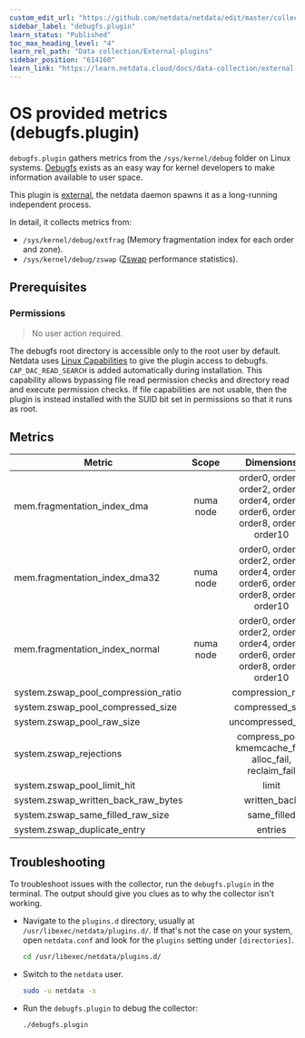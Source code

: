 ```yaml
---
custom_edit_url: "https://github.com/netdata/netdata/edit/master/collectors/debugfs.plugin/README.md"
sidebar_label: "debugfs.plugin"
learn_status: "Published"
toc_max_heading_level: "4"
learn_rel_path: "Data collection/External-plugins"
sidebar_position: "614160"
learn_link: "https://learn.netdata.cloud/docs/data-collection/external-plugins/debugfs.plugin"
---
```

# OS provided metrics (debugfs.plugin)

`debugfs.plugin` gathers metrics from the `/sys/kernel/debug` folder on Linux
systems. [Debugfs](https://docs.kernel.org/filesystems/debugfs.html) exists as an easy way for kernel developers to
make information available to user space.

This plugin
is [external](https://github.com/netdata/netdata/tree/master/collectors#collector-architecture-and-terminology),
the netdata daemon spawns it as a long-running independent process.

In detail, it collects metrics from:

- `/sys/kernel/debug/extfrag` (Memory fragmentation index for each order and zone).
- `/sys/kernel/debug/zswap` ([Zswap](https://www.kernel.org/doc/Documentation/vm/zswap.txt) performance statistics).

## Prerequisites

### Permissions

> No user action required.

The debugfs root directory is accessible only to the root user by default. Netdata
uses [Linux Capabilities](https://man7.org/linux/man-pages/man7/capabilities.7.html) to give the plugin access
to debugfs. `CAP_DAC_READ_SEARCH` is added automatically during installation. This capability allows bypassing file read
permission checks and directory read and execute permission checks. If file capabilities are not usable, then the plugin is instead installed with the SUID bit set in permissions so that it runs as root.

## Metrics

| Metric                              |   Scope   |                                       Dimensions                                        |    Units     |  Labels   |
|-------------------------------------|:---------:|:---------------------------------------------------------------------------------------:|:------------:|:---------:|
| mem.fragmentation_index_dma         | numa node | order0, order1, order2, order3, order4, order5, order6, order7, order8, order9, order10 |    index     | numa_node |
| mem.fragmentation_index_dma32       | numa node | order0, order1, order2, order3, order4, order5, order6, order7, order8, order9, order10 |    index     | numa_node |
| mem.fragmentation_index_normal      | numa node | order0, order1, order2, order3, order4, order5, order6, order7, order8, order9, order10 |    index     | numa_node |
| system.zswap_pool_compression_ratio |           |                                    compression_ratio                                    |    ratio     |           |
| system.zswap_pool_compressed_size   |           |                                     compressed_size                                     |    bytes     |           |
| system.zswap_pool_raw_size          |           |                                    uncompressed_size                                    |    bytes     |           |
| system.zswap_rejections             |           |                 compress_poor, kmemcache_fail, alloc_fail, reclaim_fail                 | rejections/s |           |
| system.zswap_pool_limit_hit         |           |                                          limit                                          |   events/s   |           |
| system.zswap_written_back_raw_bytes |           |                                      written_back                                       |   bytes/s    |           |
| system.zswap_same_filled_raw_size   |           |                                       same_filled                                       |    bytes     |           |
| system.zswap_duplicate_entry        |           |                                         entries                                         |  entries/s   |           |

## Troubleshooting

To troubleshoot issues with the collector, run the `debugfs.plugin` in the terminal. The output
should give you clues as to why the collector isn't working.

- Navigate to the `plugins.d` directory, usually at `/usr/libexec/netdata/plugins.d/`. If that's not the case on
  your system, open `netdata.conf` and look for the `plugins` setting under `[directories]`.

  ```bash
  cd /usr/libexec/netdata/plugins.d/
  ```

- Switch to the `netdata` user.

  ```bash
  sudo -u netdata -s
  ```

- Run the `debugfs.plugin` to debug the collector:

  ```bash
  ./debugfs.plugin
  ```

